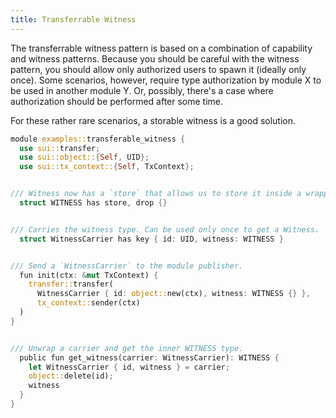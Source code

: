 ```yaml
---
title: Transferrable Witness
---
```


The transferrable witness pattern is based on a combination of capability and witness patterns. Because you should be careful with the witness pattern, you should allow only authorized users to spawn it (ideally only once). Some scenarios, however, require type authorization by module X to be used in another module Y. Or, possibly, there's a case where authorization should be performed after some time.

For these rather rare scenarios, a storable witness is a good solution.

```rust
module examples::transferable_witness {
  use sui::transfer;
  use sui::object::{Self, UID};
  use sui::tx_context::{Self, TxContext};


/// Witness now has a `store` that allows us to store it inside a wrapper.
  struct WITNESS has store, drop {}


/// Carries the witness type. Can be used only once to get a Witness.
  struct WitnessCarrier has key { id: UID, witness: WITNESS }


/// Send a `WitnessCarrier` to the module publisher.
  fun init(ctx: &mut TxContext) {
    transfer::transfer(
      WitnessCarrier { id: object::new(ctx), witness: WITNESS {} },
      tx_context::sender(ctx)
  )
}


/// Unwrap a carrier and get the inner WITNESS type.
  public fun get_witness(carrier: WitnessCarrier): WITNESS {
    let WitnessCarrier { id, witness } = carrier;
    object::delete(id);
    witness
  }
}
```